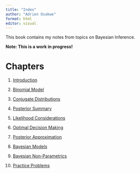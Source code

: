 ---
title: "Index"
author: "Adrien Osakwe"
format: html
editor: visual
---

This book contains my notes from topics on Bayesian Inference.

**Note: This is a work in progress!**

# Chapters

1.  [Introduction](Main.qmd)

2.  [Binomial Model](Binomial_Model.qmd)

3.  [Conjugate Distributions](Conjugate_Dist.qmd)

4.  [Posterior Summary](PosteriorSummary.qmd)

5.  [Likelihood Considerations](LikelihoodConsiderations.qmd)

6.  [Optimal Decision Making](OptimalDecisionMaking.qmd)

7.  [Posterior Approximation](PosteriorApproximation.qmd)

8.  [Bayesian Models](BayesianModels.qmd)

9.  [Bayesian Non-Parametrics](BayesianNonParametric.qmd)

10. [Practice Problems](PracticeProblems.qmd)
